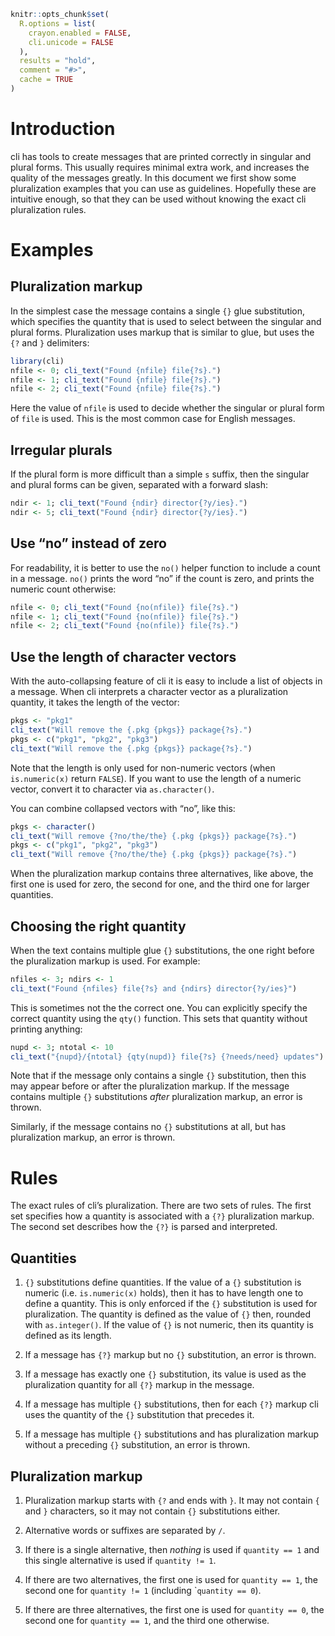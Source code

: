 
```r
knitr::opts_chunk$set(
  R.options = list(
    crayon.enabled = FALSE,
    cli.unicode = FALSE
  ),
  results = "hold",
  comment = "#>",
  cache = TRUE
)
```

# Introduction

cli has tools to create messages that are printed correctly in singular
and plural forms. This usually requires minimal extra work, and increases
the quality of the messages greatly. In this document we first show some
pluralization examples that you can use as guidelines. Hopefully these
are intuitive enough, so that they can be used without knowing the exact
cli pluralization rules.

# Examples

## Pluralization markup

In the simplest case the message contains a single `{}` glue substitution,
which specifies the quantity that is used to select between the singular
and plural forms. Pluralization uses markup that is similar to glue, but
uses the `{?` and `}` delimiters:

```r
library(cli)
nfile <- 0; cli_text("Found {nfile} file{?s}.")
nfile <- 1; cli_text("Found {nfile} file{?s}.")
nfile <- 2; cli_text("Found {nfile} file{?s}.")
```

Here the value of `nfile` is used to decide whether the singular or plural
form of `file` is used. This is the most common case for English messages.

## Irregular plurals

If the plural form is more difficult than a simple `s` suffix, then the
singular and plural forms can be given, separated with a forward slash:

```r
ndir <- 1; cli_text("Found {ndir} director{?y/ies}.")
ndir <- 5; cli_text("Found {ndir} director{?y/ies}.")
```

## Use "no" instead of zero

For readability, it is better to use the `no()` helper function to
include a count in a message. `no()` prints the word "no" if the count is
zero, and prints the numeric count otherwise:

```r
nfile <- 0; cli_text("Found {no(nfile)} file{?s}.")
nfile <- 1; cli_text("Found {no(nfile)} file{?s}.")
nfile <- 2; cli_text("Found {no(nfile)} file{?s}.")
```

## Use the length of character vectors

With the auto-collapsing feature of cli it is easy to include a list of
objects in a message. When cli interprets a character vector as a
pluralization quantity, it takes the length of the vector:

```r
pkgs <- "pkg1"
cli_text("Will remove the {.pkg {pkgs}} package{?s}.")
pkgs <- c("pkg1", "pkg2", "pkg3")
cli_text("Will remove the {.pkg {pkgs}} package{?s}.")
```

Note that the length is only used for non-numeric vectors (when
`is.numeric(x)` return `FALSE`). If you want to use the length of a numeric
vector, convert it to character via `as.character()`.

You can combine collapsed vectors with "no", like this:

```r
pkgs <- character()
cli_text("Will remove {?no/the/the} {.pkg {pkgs}} package{?s}.")
pkgs <- c("pkg1", "pkg2", "pkg3")
cli_text("Will remove {?no/the/the} {.pkg {pkgs}} package{?s}.")
```

When the pluralization markup contains three alternatives, like above,
the first one is used for zero, the second for one, and the third one
for larger quantities.

## Choosing the right quantity

When the text contains multiple glue `{}` substitutions, the one right
before the pluralization markup is used. For example:

```r
nfiles <- 3; ndirs <- 1
cli_text("Found {nfiles} file{?s} and {ndirs} director{?y/ies}")
```

This is sometimes not the the correct one. You can explicitly specify
the correct quantity using the `qty()` function. This sets that quantity
without printing anything:

```r
nupd <- 3; ntotal <- 10
cli_text("{nupd}/{ntotal} {qty(nupd)} file{?s} {?needs/need} updates")
```

Note that if the message only contains a single `{}` substitution, then
this may appear before or after the pluralization markup. If the message
contains multiple `{}` substitutions _after_ pluralization markup, an
error is thrown.

Similarly, if the message contains no `{}` substitutions at all, but
has pluralization markup, an error is thrown.

# Rules

The exact rules of cli's pluralization. There are two sets of rules.
The first set specifies how a quantity is associated with a `{?}`
pluralization markup. The second set describes how the `{?}` is parsed and
interpreted.

## Quantities

1. `{}` substitutions define quantities. If the value of a `{}` substitution
is numeric (i.e. `is.numeric(x)` holds), then it has to have length one to
define a quantity. This is only enforced if the `{}` substitution is used
for pluralization. The quantity is defined as the value of `{}` then,
rounded with `as.integer()`. If the value of `{}` is not numeric, then
its quantity is defined as its length.

1. If a message has `{?}` markup but no `{}` substitution, an error is
thrown.

1. If a message has exactly one `{}` substitution, its value is used as the
pluralization quantity for all `{?}` markup in the message.

1. If a message has multiple `{}` substitutions, then for each `{?}` markup
cli uses the quantity of the `{}` substitution that precedes it.

1. If a message has multiple `{}` substitutions and has pluralization
markup without a preceding `{}` substitution, an error is thrown.

## Pluralization markup

1. Pluralization markup starts with `{?` and ends with `}`. It may not
contain `{` and `}` characters, so it may not contain `{}` substitutions
either.

1. Alternative words or suffixes are separated by `/`.

1. If there is a single alternative, then _nothing_ is used if
   `quantity == 1` and this single alternative is used if `quantity != 1`.

1. If there are two alternatives, the first one is used for `quantity == 1`,
   the second one for `quantity != 1` (including ``quantity == 0`).

1. If there are three alternatives, the first one is used for
  `quantity == 0`, the second one for `quantity == 1`, and the third one otherwise.
